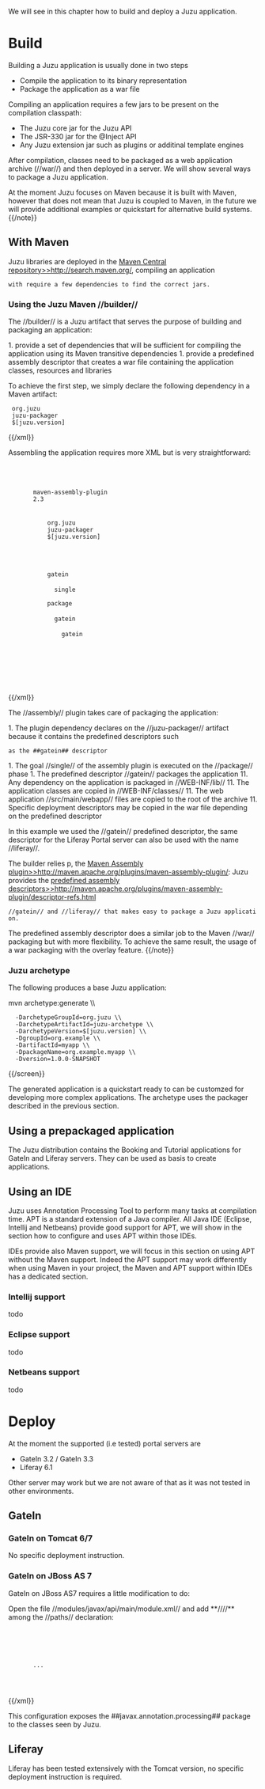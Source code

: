 We will see in this chapter how to build and deploy a Juzu application.

= Build =

Building a Juzu application is usually done in two steps

* Compile the application to its binary representation
* Package the application as a war file

Compiling an application requires a few jars to be present on the compilation classpath:

* The Juzu core jar for the Juzu API
* The JSR-330 jar for the @Inject API
* Any Juzu extension jar such as plugins or additinal template engines

After compilation, classes need to be packaged as a web application archive (//war//) and then deployed in a server. We
will show several ways to package a Juzu application.

{{note}}
At the moment Juzu focuses on Maven because it is built with Maven, however that does not mean that Juzu is coupled
to Maven, in the future we will provide additional examples or quickstart for alternative build systems.
{{/note}}

== With Maven ==

Juzu libraries are deployed in the [[Maven Central repository>>http://search.maven.org/]], compiling an application
 with require a few dependencies to find the correct jars.

=== Using the Juzu Maven //builder// ===

The //builder// is a Juzu artifact that serves the purpose of building and packaging an application:

1. provide a set of dependencies that will be sufficient for compiling the application using its Maven transitive dependencies
1. provide a predefined assembly descriptor that creates a war file containing the application classes, resources and libraries

To achieve the first step, we simply declare the following dependency in a Maven artifact:

{{xml}}
<dependency>
  <groupId>org.juzu</groupId>
  <artifactId>juzu-packager</artifactId>
  <version>$[juzu.version]</version>
</dependency>
{{/xml}}

Assembling the application requires more XML but is very straightforward:

{{xml}}
  <build>
    <plugins>
      <plugin>
        <artifactId>maven-assembly-plugin</artifactId>
        <version>2.3</version>
        <dependencies>
          <dependency>
            <groupId>org.juzu</groupId>
            <artifactId>juzu-packager</artifactId>
            <version>$[juzu.version]</version>
          </dependency>
        </dependencies>
        <executions>
          <execution>
            <id>gatein</id>
            <goals>
              <goal>single</goal>
            </goals>
            <phase>package</phase>
            <configuration>
              <classifier>gatein</classifier>
              <descriptorRefs>
                <descriptorRef>gatein</descriptorRef>
              </descriptorRefs>
            </configuration>
          </execution>
        </executions>
      </plugin>
    </plugins>
  </build>
{{/xml}}

The //assembly// plugin takes care of packaging the application:

1. The plugin dependency declares on the //juzu-packager// artifact because it contains the predefined descriptors such
 as the ##gatein## descriptor
1. The goal //single// of the assembly plugin is executed on the //package// phase
1. The predefined descriptor //gatein// packages the application
11. Any dependency on the application is packaged in //WEB-INF/lib//
11. The application classes are copied in //WEB-INF/classes//
11. The web application //src/main/webapp// files are copied to the root of the archive
11. Specific deployment descriptors may be copied in the war file depending on the predefined descriptor

In this example we used the //gatein// predefined descriptor, the same descriptor for the Liferay Portal server can
also be used with the name //liferay//.

The builder relies p, the [[Maven Assembly plugin>>http://maven.apache.org/plugins/maven-assembly-plugin/]]: Juzu
provides the [[predefined assembly descriptors>>http://maven.apache.org/plugins/maven-assembly-plugin/descriptor-refs.html]]
 //gatein// and //liferay// that makes easy to package a Juzu application.

{{note}}
The predefined assembly descriptor does a similar job to the Maven //war// packaging but with more flexibility. To achieve
the same result, the usage of a war packaging with the overlay feature.
{{/note}}

=== Juzu archetype ===

The following produces a base Juzu application:

{{screen}}
mvn archetype:generate \\
   -DarchetypeGroupId=org.juzu \\
   -DarchetypeArtifactId=juzu-archetype \\
   -DarchetypeVersion=$[juzu.version] \\
   -DgroupId=org.example \\
   -DartifactId=myapp \\
   -DpackageName=org.example.myapp \\
   -Dversion=1.0.0-SNAPSHOT
{{/screen}}

The generated application is a quickstart ready to can be customzed for developing more complex applications. The archetype
uses the packager described in the previous section.

== Using a prepackaged application ==

The Juzu distribution contains the Booking and Tutorial applications for GateIn and Liferay servers. They can be used
as basis to create applications.

== Using an IDE ==

Juzu uses Annotation Processing Tool to perform many tasks at compilation time. APT is a standard extension of a Java compiler.
All Java IDE (Eclipse, Intellij and Netbeans) provide good support for APT, we will show in the section how to configure
and uses APT within those IDEs.

IDEs provide also Maven support, we will focus in this section on using APT without the Maven support. Indeed the APT support
may work differently when using Maven in your project, the Maven and APT support within IDEs has a dedicated section.

=== Intellij support ===

todo

=== Eclipse support ===

todo

=== Netbeans support ===

todo

= Deploy =

At the moment the supported (i.e tested) portal servers are

* GateIn 3.2 / GateIn 3.3
* Liferay 6.1

Other server may work but we are not aware of that as it was not tested in other environments.

== GateIn ==

=== GateIn on Tomcat 6/7===

No specific deployment instruction.

=== GateIn on JBoss AS 7 ===

GateIn on JBoss AS7 requires a little modification to do:

Open the file //modules/javax/api/main/module.xml// and add **//<path name="javax/annotation/processing"/>//** among the //paths// declaration:

{{xml}}
<module xmlns="urn:jboss:module:1.1" name="javax.api">
  <dependencies>
    <system export="true">
      <paths>
        <path name="javax/annotation/processing"/>
        ...
      </paths>
    </system>
  </dependencies>
</module>
{{/xml}}

This configuration exposes the ##javax.annotation.processing## package to the classes seen by Juzu.

== Liferay ==

Liferay has been tested extensively with the Tomcat version, no specific deployment instruction is required.
